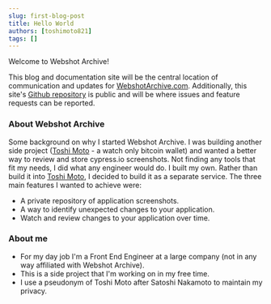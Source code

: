 ```yaml
---
slug: first-blog-post
title: Hello World
authors: [toshimoto821]
tags: []
---
```


Welcome to Webshot Archive!

This blog and documentation site will be the central location of communication and updates for [WebshotArchive.com](https://www.webshotarchive.com). Additionally, this site's [Github repository](https://github.com/webshotarchive/docs/issues) is public and will be where issues and feature requests can be reported.

<!-- truncate -->

### About Webshot Archive

Some background on why I started Webshot Archive. I was building another side project
([Toshi Moto](https://github.com/toshimoto821/toshi-moto) - a watch only bitcoin wallet)
and wanted a better way to review and store cypress.io screenshots. Not finding any tools that fit my needs,
I did what any engineer would do. I built my own. Rather than build it into [Toshi Moto](https://github.com/toshimoto821/toshi-moto),
I decided to build it as a separate service. The three main features I wanted to achieve were:

- A private repository of application screenshots.
- A way to identify unexpected changes to your application.
- Watch and review changes to your application over time.

### About me

- For my day job I'm a Front End Engineer at a large company (not in any way affiliated with Webshot Archive).
- This is a side project that I'm working on in my free time.
- I use a pseudonym of Toshi Moto after Satoshi Nakamoto to maintain my privacy.
